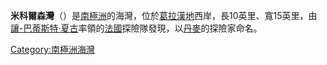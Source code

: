 {{unreferenced|time=2013-10-27T05:35:43+00:00}}
{{coord|68|43|20.76|S|67|10|43.14|W|region:AQ|display=title}}

'''米科爾森灣'''（{{lang-en|Mikkelsen Bay}}）是[[南極洲|南極洲]]的海灣，位於[[葛拉漢地|葛拉漢地]]西岸，長10英里、寬15英里，由[[讓-巴蒂斯特·夏古|讓-巴蒂斯特·夏古]]率領的[[法國|法國]]探險隊發現，以[[丹麥|丹麥]]的探險家命名。

{{DEFAULTSORT:Mikkelsen Bay}}
[[Category:南極洲海灣|Category:南極洲海灣]]


{{FallièresCoast-geo-stub}}